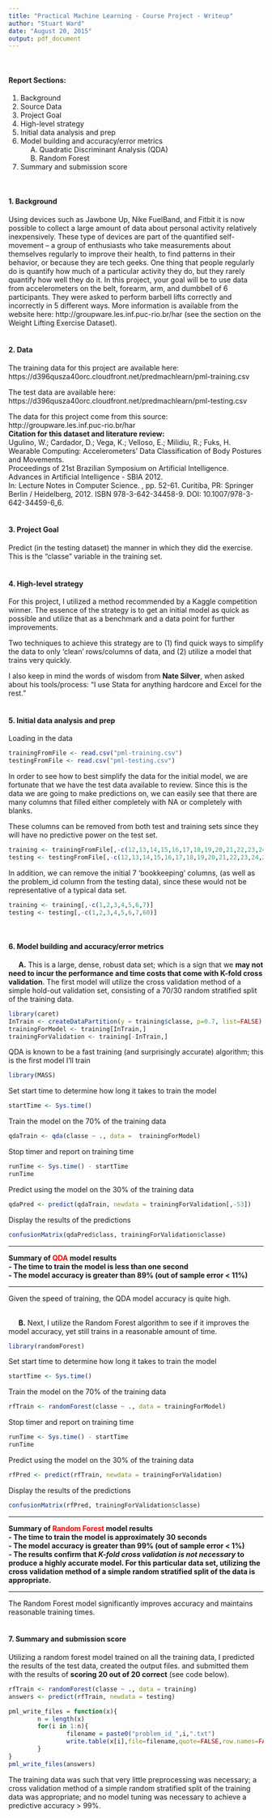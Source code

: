 ```yaml
---
title: "Practical Machine Learning - Course Project - Writeup"
author: "Stuart Ward"
date: "August 20, 2015"
output: pdf_document
---
```

<br />

#### **Report Sections:**  
1. Background
2. Source Data
3. Project Goal
4. High-level strategy
5. Initial data analysis and prep
6. Model building and accuracy/error metrics  
&nbsp;&nbsp;&nbsp;&nbsp;&nbsp;A. Quadratic Discriminant Analysis (QDA)  
&nbsp;&nbsp;&nbsp;&nbsp;&nbsp;B. Random Forest
7. Summary and submission score  
  
<br>

#### **1. Background**

Using devices such as Jawbone Up, Nike FuelBand, and Fitbit it is now possible to collect a large amount of data about personal activity relatively inexpensively. These type of devices are part of the quantified self-movement – a group of enthusiasts who take measurements about themselves regularly to improve their health, to find patterns in their behavior, or because they are tech geeks. One thing that people regularly do is quantify how much of a particular activity they do, but they rarely quantify how well they do it. In this project, your goal will be to use data from accelerometers on the belt, forearm, arm, and dumbbell of 6 participants. They were asked to perform barbell lifts correctly and incorrectly in 5 different ways. More information is available from the website here: http://groupware.les.inf.puc-rio.br/har (see the section on the Weight Lifting Exercise Dataset).  
<br>

#### **2. Data**

The training data for this project are available here: https://d396qusza40orc.cloudfront.net/predmachlearn/pml-training.csv

The test data are available here: https://d396qusza40orc.cloudfront.net/predmachlearn/pml-testing.csv

The data for this project come from this source: http://groupware.les.inf.puc-rio.br/har  
**Citation for this dataset and literature review:**  
Ugulino, W.; Cardador, D.; Vega, K.; Velloso, E.; Milidiu, R.; Fuks, H.  
Wearable Computing: Accelerometers' Data Classification of Body Postures and Movements.  
Proceedings of 21st Brazilian Symposium on Artificial Intelligence.  
Advances in Artificial Intelligence - SBIA 2012.  
In: Lecture Notes in Computer Science. , pp. 52-61. Curitiba, PR: Springer Berlin / Heidelberg, 2012. ISBN 978-3-642-34458-9. DOI: 10.1007/978-3-642-34459-6_6.  
<br>

#### **3. Project Goal**

Predict (in the testing dataset) the manner in which they did the exercise. This is the "classe" variable in the training set.  
<br>  

#### **4. High-level strategy**

For this project, I utilized a method recommended by a Kaggle competition winner. The essence of the strategy is to get an initial model as quick as possible and utilize that as a benchmark and a data point for further improvements.  

Two techniques to achieve this strategy are to (1) find quick ways to simplify the data to only 'clean' rows/columns of data, and (2) utilize a model that trains very quickly.  

I also keep in mind the words of wisdom from **Nate Silver**, when asked about his tools/process: "I use Stata for anything hardcore and Excel for the rest."  
<br>  

#### **5. Initial data analysis and prep**

Loading in the data
```r
trainingFromFile <- read.csv("pml-training.csv")
testingFromFile <- read.csv("pml-testing.csv")
```

In order to see how to best simplify the data for the initial model, we are fortunate that we have the test data available to review.
Since this is the data we are going to make predictions on, we can easily see that there are many columns that filled either completely with NA or completely with blanks.  

These columns can be removed from both test and training sets since they will have no predictive power on the test set.

```r
training <- trainingFromFile[,-c(12,13,14,15,16,17,18,19,20,21,22,23,24,25,26,27,28,29,30,31,32,33,34,35,36,50,51,52,53,54,55,56,57,58,59,69,70,71,72,73,74,75,76,77,78,79,80,81,82,83,87,88,89,90,91,92,93,94,95,96,97,98,99,100,101,103,104,105,106,107,108,109,110,111,112,125,126,127,128,129,130,131,132,133,134,135,136,137,138,139,141,142,143,144,145,146,147,148,149,150)]
testing <- testingFromFile[,-c(12,13,14,15,16,17,18,19,20,21,22,23,24,25,26,27,28,29,30,31,32,33,34,35,36,50,51,52,53,54,55,56,57,58,59,69,70,71,72,73,74,75,76,77,78,79,80,81,82,83,87,88,89,90,91,92,93,94,95,96,97,98,99,100,101,103,104,105,106,107,108,109,110,111,112,125,126,127,128,129,130,131,132,133,134,135,136,137,138,139,141,142,143,144,145,146,147,148,149,150)]
```

In addition, we can remove the initial 7 'bookkeeping' columns, (as well as the problem_id column from the testing data), since these would not be representative of a typical data set.

```r
training <- training[,-c(1,2,3,4,5,6,7)]
testing <- testing[,-c(1,2,3,4,5,6,7,60)]
```
<br>  

#### **6. Model building and accuracy/error metrics**

&nbsp;&nbsp;&nbsp;&nbsp;&nbsp;**A.** This is a large, dense, robust data set; which is a sign that we **may not need to incur the performance and time costs that come with K-fold cross validation**.
The first model will utilize the cross validation method of a simple hold-out validation set, consisting of a 70/30 random stratified split of the training data.

```r
library(caret)
InTrain <- createDataPartition(y = training$classe, p=0.7, list=FALSE)
trainingForModel <- training[InTrain,]
trainingForValidation <- training[-InTrain,]
```

QDA is known to be a fast training (and surprisingly accurate) algorithm; this is the first model I'll train
```r
library(MASS)
```

Set start time to determine how long it takes to train the model
```r
startTime <- Sys.time()
```

Train the model on the 70% of the training data
```r
qdaTrain <- qda(classe ~ ., data =  trainingForModel)
```

Stop timer and report on training time
```r
runTime <- Sys.time() - startTime
runTime
```

Predict using the model on the 30% of the training data
```r
qdaPred <- predict(qdaTrain, newdata = trainingForValidation[,-53])
```

Display the results of the predictions
```r
confusionMatrix(qdaPred$class, trainingForValidation$classe)
```

***

**Summary of <span style="color:red">QDA</span> model results**   
**- The time to train the model is less than one second**  
**- The model accuracy is greater than 89% (out of sample error < 11%)**

***

Given the speed of training, the QDA model accuracy is quite high.  
<br>  

&nbsp;&nbsp;&nbsp;&nbsp;&nbsp;**B.** Next, I utilize the Random Forest algorithm to see if it improves the model accuracy, yet still trains in a reasonable amount of time.
```r
library(randomForest)
```

Set start time to determine how long it takes to train the model
```r
startTime <- Sys.time()
```

Train the model on the 70% of the training data
```r
rfTrain <- randomForest(classe ~ ., data = trainingForModel)
```

Stop timer and report on training time
```r
runTime <- Sys.time() - startTime
runTime
```

Predict using the model on the 30% of the training data
```r
rfPred <- predict(rfTrain, newdata = trainingForValidation)
```

Display the results of the predictions
```r
confusionMatrix(rfPred, trainingForValidation$classe)
```

***

**Summary of <span style="color:red">Random Forest</span> model results**  
**- The time to train the model is approximately 30 seconds**  
**- The model accuracy is greater than 99% (out of sample error < 1%)**  
**- The results confirm that _K-fold cross validation is not necessary_ to produce a highly accurate model. For this particular data set, utilizing the cross validation method of a simple random stratified split of the data is appropriate.**  
  
***


The Random Forest model significantly improves accuracy and maintains reasonable training times.  
<br>  

#### **7. Summary and submission score**

Utilizing a random forest model trained on all the training data, I predicted the results of the test data, 
created the output files. and submitted them with the results of **scoring 20 out of 20 correct** (see code below).

```r
rfTrain <- randomForest(classe ~ ., data = training)
answers <- predict(rfTrain, newdata = testing)

pml_write_files = function(x){
        n = length(x)
        for(i in 1:n){
                filename = paste0("problem_id_",i,".txt")
                write.table(x[i],file=filename,quote=FALSE,row.names=FALSE,col.names=FALSE)
        }
}
pml_write_files(answers)
```


The training data was such that very little preprocessing was necessary; 
a cross validation method of a simple random stratified split of the training data was appropriate; 
and no model tuning was necessary to achieve a predictive accuracy > 99%.
<br><br>  
